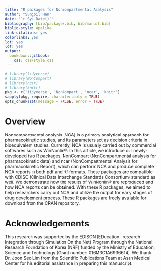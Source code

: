 ```yaml
---
title: "R packages for Noncompartmental Analysis"
author: "Sungpil Han"
date: "`r Sys.Date()`"
bibliography: [bib/packages.bib, bib/manual.bib]
biblio-style: apalike
link-citations: yes
colorlinks: yes
lot: yes
lof: yes
output:
  bookdown::gitbook:
    css: css/style.css
---
```


```r
# library(tidyverse)
# library(NonCompart)
# library(ncar)
# library(knitr)
pkg <- c('tidyverse', 'NonCompart', 'ncar', 'knitr')
sapply(pkg, require, character.only = TRUE)
opts_chunk$set(message = FALSE, error = TRUE)
```

# Overview {-}

Noncompartmental analysis (NCA) is a primary analytical approach for pharmacokinetic studies, and its parameters act as decision criteria in bioequivalent studies. Currently, NCA is usually carried out by commercial softwares such as WinNonlin®. In this article, we introduce our newly-developed two R packages, NonCompart (NonCompartmental analysis for pharmacokinetic data) and ncar (NonCompartmental Analysis for pharmacokinetic Report), which can perform NCA and produce complete NCA reports in both pdf and rtf formats. These packages are compatible with CDISC (Clinical Data Interchange Standards Consortium) standard as well. We demonstrate how the results of WinNonlin® are reproduced and how NCA reports can be obtained. With these R packages, we aimed to help researchers carry out NCA and utilize the output for early stages of drug development process. These R packages are freely available for download from the CRAN repository.

# Acknowledgements {-}

This research was supported by the EDISON (EDucation-
research Integration through Simulation On the Net) Program
through the National Research Foundation of Korea (NRF)
funded by the Ministry of Education, Science and Technology
(Grant number: 016M3C1A6936614). We thank Dr. Joon Seo
Lim from the Scientific Publications Team at Asan Medical
Center for his editorial assistance in preparing this manuscript.

